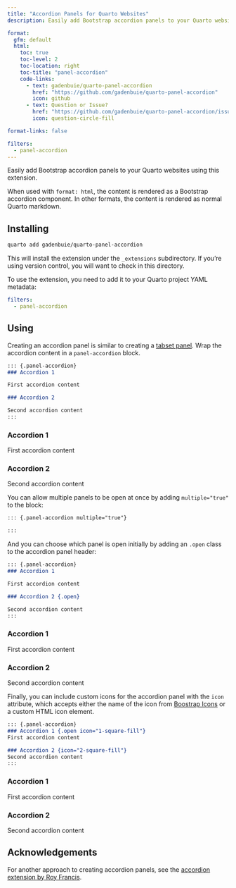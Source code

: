 ```yaml
---
title: "Accordion Panels for Quarto Websites"
description: Easily add Bootstrap accordion panels to your Quarto websites.

format:
  gfm: default
  html:
    toc: true
    toc-level: 2
    toc-location: right
    toc-title: "panel-accordion"
    code-links:
      - text: gadenbuie/quarto-panel-accordion
        href: "https://github.com/gadenbuie/quarto-panel-accordion"
        icon: github
      - text: Question or Issue?
        href: "https://github.com/gadenbuie/quarto-panel-accordion/issues/new"
        icon: question-circle-fill

format-links: false

filters:
  - panel-accordion
---
```


::: {.content-visible unless-format="html"}
Easily add Bootstrap accordion panels to your Quarto websites using this extension.
:::

When used with `format: html`, the content is rendered as a Bootstrap accordion component.
In other formats, the content is rendered as normal Quarto markdown.

## Installing

```bash
quarto add gadenbuie/quarto-panel-accordion
```

This will install the extension under the `_extensions` subdirectory.
If you're using version control, you will want to check in this directory.

To use the extension, you need to add it to your Quarto project YAML metadata:

```yaml
filters:
  - panel-accordion
```

## Using

Creating an accordion panel is similar to creating a [tabset panel](https://quarto.org/docs/output-formats/html-basics.html#tabsets).
Wrap the accordion content in a `panel-accordion` block.

```markdown
::: {.panel-accordion}
### Accordion 1

First accordion content

### Accordion 2

Second accordion content
:::
```

::: {.content-visible when-format="html"}
::: {.panel-accordion}
### Accordion 1

First accordion content

### Accordion 2

Second accordion content
:::
:::

You can allow multiple panels to be open at once by adding `multiple="true"` to the block:

```markdown
::: {.panel-accordion multiple="true"}

:::
```

And you can choose which panel is open initially by adding an `.open` class to the accordion panel header:

```markdown
::: {.panel-accordion}
### Accordion 1

First accordion content

### Accordion 2 {.open}

Second accordion content
:::
```

::: {.content-visible when-format="html"}
::: {.panel-accordion}
### Accordion 1

First accordion content

### Accordion 2 {.open}

Second accordion content
:::
:::

Finally, you can include custom icons for the accordion panel with the `icon` attribute, which accepts either the name of the icon from [Boostrap Icons](https://icons.getbootstrap.com/) or a custom HTML icon element.

```markdown
::: {.panel-accordion}
### Accordion 1 {.open icon="1-square-fill"}
First accordion content

### Accordion 2 {icon="2-square-fill"}
Second accordion content
:::
```

::: {.content-visible when-format="html"}
::: {.panel-accordion}
### Accordion 1 {.open icon="1-square-fill"}
First accordion content

### Accordion 2 {icon="2-square-fill"}
Second accordion content
:::
:::

## Acknowledgements

For another approach to creating accordion panels, see the [accordion extension by Roy Francis](https://github.com/royfrancis/quarto-accordion).
